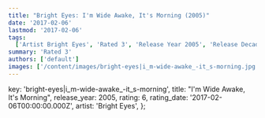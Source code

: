 ```yaml
---
title: "Bright Eyes: I'm Wide Awake, It's Morning (2005)"
date: '2017-02-06'
lastmod: '2017-02-06'
tags:
  ['Artist Bright Eyes', 'Rated 3', 'Release Year 2005', 'Release Decade 2000']
summary: 'Rated 3'
authors: ['default']
images: ['/content/images/bright-eyes|i_m-wide-awake_-it_s-morning.jpg']
---
```


  key: 'bright-eyes|i_m-wide-awake_-it_s-morning',
  title: "I'm Wide Awake, It's Morning",
  release_year: 2005,
  rating: 6,
  rating_date: '2017-02-06T00:00:00.000Z',
  artist: 'Bright Eyes',
};

<MusicRating data={data} />
